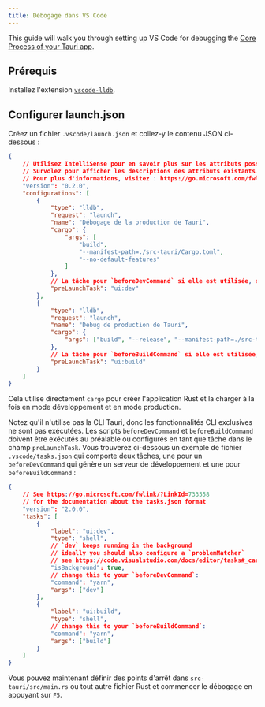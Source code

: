 ```yaml
---
title: Débogage dans VS Code
---
```


This guide will walk you through setting up VS Code for debugging the [Core Process of your Tauri app].

## Prérequis

Installez l'extension [`vscode-lldb`][].

## Configurer launch.json

Créez un fichier `.vscode/launch.json` et collez-y le contenu JSON ci-dessous :

```json title=".vscode/launch.json"
{
	// Utilisez IntelliSense pour en savoir plus sur les attributs possibles.
	// Survolez pour afficher les descriptions des attributs existants.
	// Pour plus d'informations, visitez : https://go.microsoft.com/fwlink/?linkid=830387
	"version": "0.2.0",
	"configurations": [
		{
			"type": "lldb",
			"request": "launch",
			"name": "Débogage de la production de Tauri",
			"cargo": {
				"args": [
					"build",
					"--manifest-path=./src-tauri/Cargo.toml",
					"--no-default-features"
				]
			},
			// La tâche pour `beforeDevCommand` si elle est utilisée, doit être configurée dans `.vscode/tasks.json`
			"preLaunchTask": "ui:dev"
		},
		{
			"type": "lldb",
			"request": "launch",
			"name": "Debug de production de Tauri",
			"cargo": {
				"args": ["build", "--release", "--manifest-path=./src-tauri/Cargo.toml"]
			},
			// La tâche pour `beforeBuildCommand` si elle est utilisée, doit être configurée dans `.vscode/tasks.json`
			"preLaunchTask": "ui:build"
		}
	]
}
```

Cela utilise directement `cargo` pour créer l'application Rust et la charger à la fois en mode développement et en mode production.

Notez qu'il n'utilise pas la CLI Tauri, donc les fonctionnalités CLI exclusives ne sont pas exécutées. Les scripts `beforeDevCommand` et `beforeBuildCommand` doivent être exécutés au préalable ou configurés en tant que tâche dans le champ `preLaunchTask`. Vous trouverez ci-dessous un exemple de fichier `.vscode/tasks.json` qui comporte deux tâches, une pour un `beforeDevCommand` qui génère un serveur de développement et une pour `beforeBuildCommand` :

```json title=".vscode/tasks.json"
{
	// See https://go.microsoft.com/fwlink/?LinkId=733558
	// for the documentation about the tasks.json format
	"version": "2.0.0",
	"tasks": [
		{
			"label": "ui:dev",
			"type": "shell",
			// `dev` keeps running in the background
			// ideally you should also configure a `problemMatcher`
			// see https://code.visualstudio.com/docs/editor/tasks#_can-a-background-task-be-used-as-a-prelaunchtask-in-launchjson
			"isBackground": true,
			// change this to your `beforeDevCommand`:
			"command": "yarn",
			"args": ["dev"]
		},
		{
			"label": "ui:build",
			"type": "shell",
			// change this to your `beforeBuildCommand`:
			"command": "yarn",
			"args": ["build"]
		}
	]
}
```

Vous pouvez maintenant définir des points d'arrêt dans `src-tauri/src/main.rs` ou tout autre fichier Rust et commencer le débogage en appuyant sur `F5`.

[`vscode-lldb`]: https://marketplace.visualstudio.com/items?itemName=vadimcn.vscode-lldb
[Core Process of your Tauri app]: https://tauri.app/v1/reference/architecture/process-model#the-core-process
